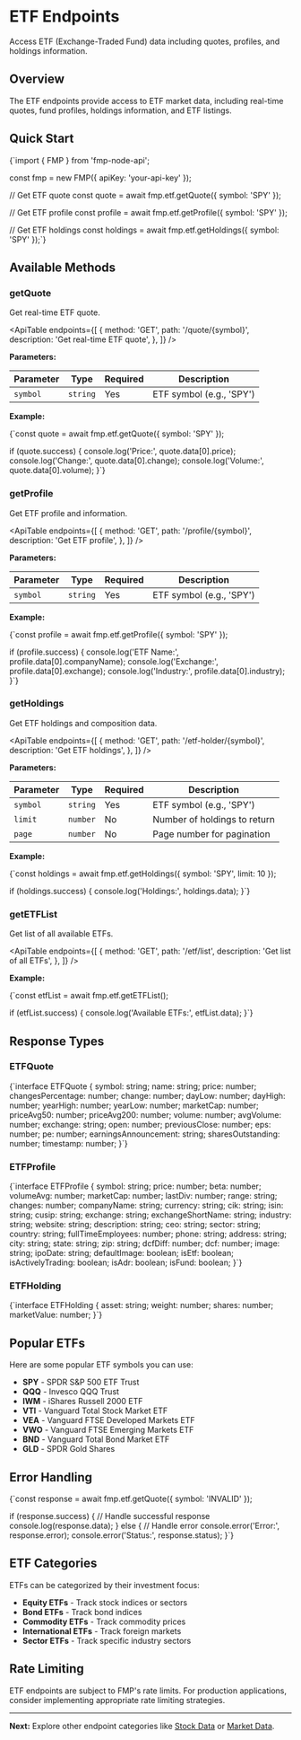 # ETF Endpoints

Access ETF (Exchange-Traded Fund) data including quotes, profiles, and holdings information.

## Overview

The ETF endpoints provide access to ETF market data, including real-time quotes, fund profiles, holdings information, and ETF listings.

## Quick Start

<CodeBlock language="typescript">
{`import { FMP } from 'fmp-node-api';

const fmp = new FMP({ apiKey: 'your-api-key' });

// Get ETF quote
const quote = await fmp.etf.getQuote({ symbol: 'SPY' });

// Get ETF profile
const profile = await fmp.etf.getProfile({ symbol: 'SPY' });

// Get ETF holdings
const holdings = await fmp.etf.getHoldings({ symbol: 'SPY' });`}

</CodeBlock>

## Available Methods

### getQuote

Get real-time ETF quote.

<ApiTable
  endpoints={[
    {
      method: 'GET',
      path: '/quote/{symbol}',
      description: 'Get real-time ETF quote',
    },
  ]}
/>

**Parameters:**

| Parameter | Type     | Required | Description              |
| --------- | -------- | -------- | ------------------------ |
| `symbol`  | `string` | Yes      | ETF symbol (e.g., 'SPY') |

**Example:**

<CodeBlock language="typescript">
{`const quote = await fmp.etf.getQuote({ symbol: 'SPY' });

if (quote.success) {
console.log('Price:', quote.data[0].price);
console.log('Change:', quote.data[0].change);
console.log('Volume:', quote.data[0].volume);
}`}

</CodeBlock>

### getProfile

Get ETF profile and information.

<ApiTable
  endpoints={[
    {
      method: 'GET',
      path: '/profile/{symbol}',
      description: 'Get ETF profile',
    },
  ]}
/>

**Parameters:**

| Parameter | Type     | Required | Description              |
| --------- | -------- | -------- | ------------------------ |
| `symbol`  | `string` | Yes      | ETF symbol (e.g., 'SPY') |

**Example:**

<CodeBlock language="typescript">
{`const profile = await fmp.etf.getProfile({ symbol: 'SPY' });

if (profile.success) {
console.log('ETF Name:', profile.data[0].companyName);
console.log('Exchange:', profile.data[0].exchange);
console.log('Industry:', profile.data[0].industry);
}`}

</CodeBlock>

### getHoldings

Get ETF holdings and composition data.

<ApiTable
  endpoints={[
    {
      method: 'GET',
      path: '/etf-holder/{symbol}',
      description: 'Get ETF holdings',
    },
  ]}
/>

**Parameters:**

| Parameter | Type     | Required | Description                  |
| --------- | -------- | -------- | ---------------------------- |
| `symbol`  | `string` | Yes      | ETF symbol (e.g., 'SPY')     |
| `limit`   | `number` | No       | Number of holdings to return |
| `page`    | `number` | No       | Page number for pagination   |

**Example:**

<CodeBlock language="typescript">
{`const holdings = await fmp.etf.getHoldings({ 
    symbol: 'SPY',
    limit: 10 
});

if (holdings.success) {
console.log('Holdings:', holdings.data);
}`}

</CodeBlock>

### getETFList

Get list of all available ETFs.

<ApiTable
  endpoints={[
    {
      method: 'GET',
      path: '/etf/list',
      description: 'Get list of all ETFs',
    },
  ]}
/>

**Example:**

<CodeBlock language="typescript">
{`const etfList = await fmp.etf.getETFList();

if (etfList.success) {
console.log('Available ETFs:', etfList.data);
}`}

</CodeBlock>

## Response Types

### ETFQuote

<CodeBlock language="typescript">
  {`interface ETFQuote {
    symbol: string;
    name: string;
    price: number;
    changesPercentage: number;
    change: number;
    dayLow: number;
    dayHigh: number;
    yearHigh: number;
    yearLow: number;
    marketCap: number;
    priceAvg50: number;
    priceAvg200: number;
    volume: number;
    avgVolume: number;
    exchange: string;
    open: number;
    previousClose: number;
    eps: number;
    pe: number;
    earningsAnnouncement: string;
    sharesOutstanding: number;
    timestamp: number;
}`}
</CodeBlock>

### ETFProfile

<CodeBlock language="typescript">
  {`interface ETFProfile {
    symbol: string;
    price: number;
    beta: number;
    volumeAvg: number;
    marketCap: number;
    lastDiv: number;
    range: string;
    changes: number;
    companyName: string;
    currency: string;
    cik: string;
    isin: string;
    cusip: string;
    exchange: string;
    exchangeShortName: string;
    industry: string;
    website: string;
    description: string;
    ceo: string;
    sector: string;
    country: string;
    fullTimeEmployees: number;
    phone: string;
    address: string;
    city: string;
    state: string;
    zip: string;
    dcfDiff: number;
    dcf: number;
    image: string;
    ipoDate: string;
    defaultImage: boolean;
    isEtf: boolean;
    isActivelyTrading: boolean;
    isAdr: boolean;
    isFund: boolean;
}`}
</CodeBlock>

### ETFHolding

<CodeBlock language="typescript">
  {`interface ETFHolding {
    asset: string;
    weight: number;
    shares: number;
    marketValue: number;
}`}
</CodeBlock>

## Popular ETFs

Here are some popular ETF symbols you can use:

- **SPY** - SPDR S&P 500 ETF Trust
- **QQQ** - Invesco QQQ Trust
- **IWM** - iShares Russell 2000 ETF
- **VTI** - Vanguard Total Stock Market ETF
- **VEA** - Vanguard FTSE Developed Markets ETF
- **VWO** - Vanguard FTSE Emerging Markets ETF
- **BND** - Vanguard Total Bond Market ETF
- **GLD** - SPDR Gold Shares

## Error Handling

<CodeBlock language="typescript">
{`const response = await fmp.etf.getQuote({ symbol: 'INVALID' });

if (response.success) {
// Handle successful response
console.log(response.data);
} else {
// Handle error
console.error('Error:', response.error);
console.error('Status:', response.status);
}`}

</CodeBlock>

## ETF Categories

ETFs can be categorized by their investment focus:

- **Equity ETFs** - Track stock indices or sectors
- **Bond ETFs** - Track bond indices
- **Commodity ETFs** - Track commodity prices
- **International ETFs** - Track foreign markets
- **Sector ETFs** - Track specific industry sectors

## Rate Limiting

ETF endpoints are subject to FMP's rate limits. For production applications, consider implementing appropriate rate limiting strategies.

---

**Next:** Explore other endpoint categories like [Stock Data](/docs/api/stock) or [Market Data](/docs/api/market).
